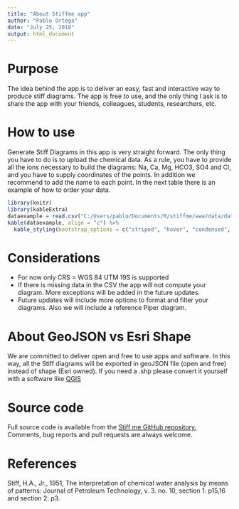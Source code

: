 ```yaml
---
title: "About Stiffme app"
author: "Pablo Ortega"
date: "July 25, 2018"
output: html_document
---
```


# Purpose

The idea behind the app is to deliver an easy, fast and interactive way to produce stiff diagrams.
The app is free to use, and the only thing I ask is to share the app with your friends, colleagues, students, researchers, etc.

# How to use
Generate Stiff Diagrams in this app is very straight forward. The only thing you have to do is to upload the chemical data. As a rule, you have to provide all the ions necessary to build the diagrams: Na, Ca, Mg, HCO3, SO4 and Cl, and you have to supply coordinates of the points. In addition we recommend to add the name to each point. In the next table there is an example of how to order your data.

```r
library(knitr)
library(kableExtra)
dataexample = read.csv("C:/Users/pablo/Documents/R/stiffme/www/data/data.csv")
kable(dataexample, align = "c") %>%
  kable_styling(bootstrap_options = c("striped", "hover", "condensed", "responsive"))
```

# Considerations
* For now only CRS = WGS 84 UTM 19S is supported
* If there is missing data in the CSV the app will not compute your diagram. More exceptions will be added in the future updates.
* Future updates will include more options to format and filter your diagrams. Also we will include a reference Piper diagram.

# About GeoJSON vs Esri Shape
We are committed to deliver open and free to use apps and software. In this way, all the Stiff diagrams will be exported in geoJSON file (open and free) instead of shape (Esri owned). If you need a .shp please convert it yourself with a software like [QGIS](https://qgis.org/es/site/forusers/download.html)

# Source code
Full source code is available from the [Stiff me GitHub repository.](https://github.com/p-ortega/stiffme) Comments, bug reports and pull requests are always welcome.

# References
Stiff, H.A., Jr., 1951, The interpretation of chemical water analysis by means of patterns: Journal of Petroleum Technology, v. 3. no. 10, section 1: p15,16 and section 2: p3.

